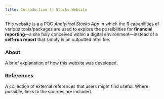```yaml
---
title: Introduction to Stocks Website
---
```


This website is a a POC *Analytical Stocks App* in which the R capabilities of various tools/packages are used to explore the possibilities for **financial reporting**---a site fully conceived within a digital environment---instead of a **self-run report** that simply is an outputted html file.

### About

A brief explanation of how this website was developed.

### References

A collection of external references that users might find useful. Where possible, links to the sources are included.